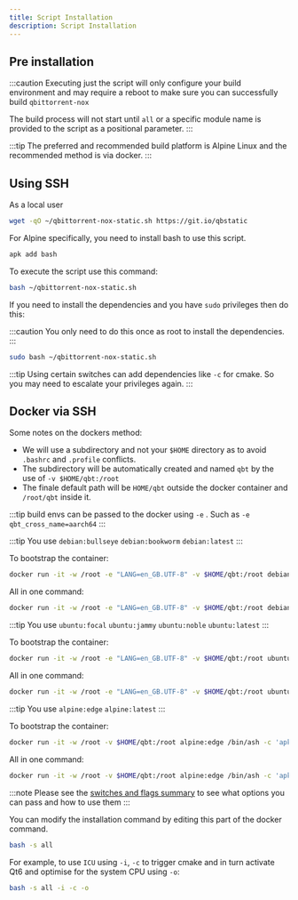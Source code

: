 ```yaml
---
title: Script Installation
description: Script Installation
---
```



## Pre installation

:::caution
Executing just the script will only configure your build environment and may require a reboot to make sure you can successfully build `qbittorrent-nox`

The build process will not start until `all` or a specific module name is provided to the script as a positional parameter.
:::

:::tip
The preferred and recommended build platform is Alpine Linux and the recommended method is via docker.
:::

## Using SSH

As a local user

```bash
wget -qO ~/qbittorrent-nox-static.sh https://git.io/qbstatic
```

For Alpine specifically, you need to install bash to use this script.

```bash
apk add bash
```

To execute the script use this command:

```bash
bash ~/qbittorrent-nox-static.sh
```

If you need to install the dependencies and you have `sudo` privileges then do this:

:::caution
You only need to do this once as root to install the dependencies.
:::

```bash
sudo bash ~/qbittorrent-nox-static.sh
```

:::tip
Using certain switches can add dependencies like `-c` for cmake. So you may need to escalate your privileges again.
:::

## Docker via SSH

Some notes on the dockers method:

- We will use a subdirectory and not your `$HOME` directory as to avoid `.bashrc` and `.profile` conflicts.
- The subdirectory will be automatically created and named `qbt` by the use of `-v $HOME/qbt:/root`
- The finale default path will be `HOME/qbt` outside the docker container and `/root/qbt` inside it.

:::tip
build envs can be passed to the docker using `-e` . Such as `-e qbt_cross_name=aarch64`
:::

<Tabs>
  <TabItem label="Debian">

:::tip
You use `debian:bullseye` `debian:bookworm` `debian:latest`
:::

To bootstrap the container:

```bash
docker run -it -w /root -e "LANG=en_GB.UTF-8" -v $HOME/qbt:/root debian:latest /bin/bash -c 'apt update && apt install -y curl && bash'
```

All in one command:

```bash
docker run -it -w /root -e "LANG=en_GB.UTF-8" -v $HOME/qbt:/root debian:latest /bin/bash -c 'apt update && apt install -y curl && curl -sL git.io/qbstatic | bash -s all'
```

</TabItem>

<TabItem label="Ubuntu">

:::tip
You use `ubuntu:focal` `ubuntu:jammy` `ubuntu:noble` `ubuntu:latest`
:::

To bootstrap the container:

```bash
docker run -it -w /root -e "LANG=en_GB.UTF-8" -v $HOME/qbt:/root ubuntu:latest /bin/bash -c 'apt update && apt install -y curl && bash'
```

All in one command:

```bash
docker run -it -w /root -e "LANG=en_GB.UTF-8" -v $HOME/qbt:/root ubuntu:latest /bin/bash -c 'apt update && apt install -y curl && curl -sL git.io/qbstatic | bash -s all'
```

</TabItem>

<TabItem label="Alpine">

:::tip
You use `alpine:edge` `alpine:latest`
:::

To bootstrap the container:

```bash
docker run -it -w /root -v $HOME/qbt:/root alpine:edge /bin/ash -c 'apk update && apk add bash curl && bash'
```

All in one command:

```bash
docker run -it -w /root -v $HOME/qbt:/root alpine:edge /bin/ash -c 'apk update && apk add bash curl && curl -sL git.io/qbstatic | bash -s all'
```

</TabItem>
</Tabs>

:::note
Please see the [switches and flags summary](/build-help?id=switches-and-flags-summarised) to see what options you can pass and how to use them
:::

You can modify the installation command by editing this part of the docker command.

```bash
bash -s all
```

For example, to use `ICU` using `-i`, `-c` to trigger cmake and in turn activate Qt6 and optimise for the system CPU using `-o`:

```bash
bash -s all -i -c -o
```
